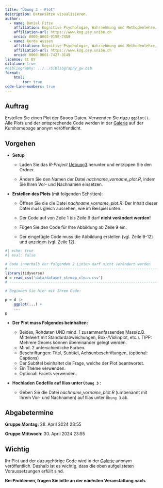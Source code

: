 ```yaml
---
title: "Übung 3 - Plot"
description: Datensätze visualisieren.
author:
  - name: Daniel Fitze
    affiliation: Kognitive Psychologie, Wahrnehmung und Methodenlehre, Universität Bern 
    affiliation-url: https://www.kog.psy.unibe.ch
    orcid: 0000-0003-0158-7459 
  - name: Gerda Wyssen
    affiliation: Kognitive Psychologie, Wahrnehmung und Methodenlehre, Universität Bern 
    affiliation-url: https://www.kog.psy.unibe.ch
    orcid: 0000-0001-7427-3149
license: CC BY
citation: true
#bibliography: ../../bibliography_gw.bib
format:
    html:
        toc: true
code-line-numbers: true
---
```


## Auftrag

Erstellen Sie einen Plot der Stroop Daten. Verwenden Sie dazu `ggplot()`. Alle Plots und der entsprechende Code werden in der [Galerie]() auf der Kurshomepage anonym veröffentlicht.

## Vorgehen

- __Setup__

    - Laden Sie das _R-Project_ [Uebung3](../../downloadable_files/Uebung3.zip) herunter und entzippen Sie den Ordner. 
    
    - Ändern Sie den Namen der Datei _nachname_vorname_plot.R_, indem Sie Ihren Vor- und Nachnamen einsetzen.  

- __Erstellen des Plots__ (mit folgenden Schritten):

    - Öffnen Sie die die Datei _nachname_vorname_plot.R_. Der Inhalt dieser Datei muss gleich aussehen, wie im Beispiel unten. 
    
    - Der Code auf von Zeile 1 bis Zeile 9 darf __nicht verändert werden!__
    
    - Fügen Sie den Code für Ihre Abbildung ab Zeile 9 ein. 
    
    - Der eingefügte Code muss die Abbildung erstellen (vgl. Zeile 9-12) und anzeigen (vgl. Zeile 12).
    
```r
#| echo: true
#| eval: false

# Code innerhalb der folgenden 2 Linien darf nicht verändert werden
# ---------------------------------------------------------------------
library(tidyverse)
d = read_csv('data/dataset_stroop_clean.csv')
# ---------------------------------------------------------------------

# Beginnen Sie hier mit Ihrem Code:

p = d |>
    ggplot(...) +
    ...
p
```

- __Der Plot muss Folgendes beinhalten:__
    - Beides, Rohdaten UND mind. 1 zusammenfassendes Mass(z.B. Mittelwert mit Standardabweichungen, Box-/Violinplot, etc.). TIPP: Mehrere Geoms können übereinander gelegt werden.
    - Mind. 2 unterschiedliche Farben.
    - Beschriftungen: Titel, Subtitel, Achsenbeschriftungen, (optional: Captions)
    - Der Subtitel beinhaltet die Frage, welche der Plot beantwortet.  
    - Ein Theme verwenden.
    - Optional: Facets verwenden.

- __Hochladen Codefile auf Ilias unter `Übung 3` :__ 

    - Geben Sie die Datei _nachname_vorname_plot.R_ (umbenannt mit Ihrem Vor- und Nachnamen) auf Ilias unter `Übung 3` ab.


## Abgabetermine

__Gruppe Montag:__ 28. April 2024 23:55

__Gruppe Mittwoch:__ 30. April 2024 23:55

:::{.callout-caution}
## Wichtig
Ihr Plot und der dazugehörige Code wird in der [Galerie]() anonym veröffentlich. Deshalb ist es wichtig, dass die oben aufgelisteten Voraussetzungen erfüllt sind. 
:::

<!-- ## Trouble shooting -->


<!-- __Das Einlesen funktioniert nicht.__ -->

<!-- Kontrollieren Sie bei der `read.csv()`-Funktion das `sep = ` Zeichen. Passt dieses zum Datensatz? -->

<!-- Stimmt die Ordnerstruktur? Arbeiten Sie in einem _R-Project_, ist das `.Rmd`-File im _selben_ Ordner wie das `.Rproj`-File und haben Sie die Daten im `data`-Ordner gespeichert (ungezippt, also nur die Datenfiles)? -->

<!-- __Die Datensätze können nicht alle eingelesen werden, obwohl ein einzelner Datensatz eingelesen werden kann.__ -->

<!-- Bitte öffnen Sie die Dateien nur in R, nicht in Excel oder in einem anderen Programm, das kann die Formatierung ändern und Probleme beim Einlesen verursachen. Falls Sie die Daten schon geöffnet haben, laden Sie den Datensatz nochmals neu von der Website herunter und speichern Sie ihn im Datenordner. -->



<!-- __Weitere Fehlermeldungen__ -->

<!-- Lesen Sie die Fehlermeldung genau durch: Finden Sie Informationen zur Lösung des Fehlers? -->

<!-- _Häufigste Fehlerquellen:_ -->

<!-- - Tippfehler? -->

<!-- - Ist der Code-Chunk ist richtig formattiert: Er muss mit ` ```{r}` beginnen und mit ` ``` ` enden. Stellen Sie sicher, dass eine Lücke zum nächsten Code-Chunk besteht. -->

<!-- - Reihenfolgenfehler? Löschen Sie alle Variablen mit dem "Besen"-Symbol oben rechts und lassen Sie Ihren Code nochmals von Beginn an durch laufen. -->





__Bei Problemen, fragen Sie bitte an der nächsten Veranstaltung nach.__
